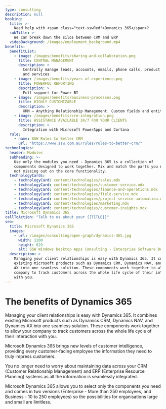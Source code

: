 ```yaml
---
type: consulting
description: null
booking:
  title: >-
    Need help with <span class="text-sswRed">Dynamics 365</span>?
  subTitle: >-
    We can break down the silos between CRM and ERP
  videoBackground: /images/employment_background.mp4
benefits:
  benefitList:
    - image: /images/benefits/sharing-and-collaboration.png
      title: CENTRAL MANAGEMENT
      description: >
        Centrally manage leads, accounts, emails, phone calls, product sales,
        and services
    - image: /images/benefits/years-of-experience.png
      title: POWERFUL REPORTING
      description: >
        Full support for Power BI
    - image: /images/benefits/business-processes.png
      title: HIGHLY CUSTOMIZABLE
      description: >
        XRM – Anything Relationship Management. Custom fields and entities.
    - image: /images/benefits/crm-integration.png
      title: ASSISTANCE AVAILABLE 24/7 FOR YOUR CLIENTS
      description: >
        Integration with Microsoft PowerApps and Cortana
  rule:
    - name: SSW Rules to Better CRM
      url: "https://www.ssw.com.au/rules/rules-to-better-crm/"
technologies:
  header: Modules
  subheading: >-
    Use only the modules you need - Dynamics 365 is a collection of
    components designed to work together. Mix and match the parts you need while
    not missing out on the core functionality.
  technologyCards:
    - technologyCard: content/technologies/sales.mdx
    - technologyCard: content/technologies/customer-service.mdx
    - technologyCard: content/technologies/finance-and-operations.mdx
    - technologyCard: content/technologies/field-service.mdx
    - technologyCard: content/technologies/project-service-automation.mdx
    - technologyCard: content/technologies/marketing.mdx
    - technologyCard: content/technologies/customer-insights.mdx
title: Microsoft Dynamics 365
callToAction: "Talk to us about your {{TITLE}}"
seo:
  title: Microsoft Dynamics 365
  images:
    - url: /images/consulting/open-graph/dynamics-365.jpg
      width: 1200
      height: 629
      alt: SSW Windows Desktop Apps Consulting - Enterprise Software Development
  description: >
    Managing your client relationships is easy with Dynamics 365. It combines
    existing Microsoft products such as Dynamics CRM, Dynamics NAV, and Dynamics
    AX into one seamless solution. These components work together to allow your
    company to track customers across the whole life cycle of their interaction
    with you.
---
```


# The benefits of **Dynamics 365**

<VideoEmbed url="https://www.youtube.com/watch?v=HWeskYHfwio" />
<VideoEmbed url="https://www.youtube.com/watch?v=PV9w_rFsL1E" />
<VideoEmbed url="https://www.youtube.com/watch?v=loBH0g6N0zM" />

Managing your client relationships is easy with Dynamics 365. It combines
existing Microsoft products such as Dynamics CRM, Dynamics NAV, and Dynamics AX
into one seamless solution. These components work together to allow your company
to track customers across the whole life cycle of their interaction with you.

Microsoft Dynamics 365 brings new levels of customer intelligence, providing
every customer-facing employee the information they need to truly impress
customers.

You no longer need to worry about maintaining data across your CRM (Customer
Relationship Management) and ERP (Enterprise Resource Planning) systems as all
the information is seamlessly integrated.

Microsoft Dynamics 365 allows you to select only the components you need and
comes in two versions (Enterprise - More than 250 employees, and Business - 10
to 250 employees) so the possibilities for organisations large and small are
limitless.
